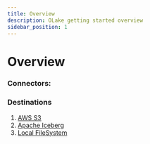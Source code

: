 ```yaml
---
title: Overview
description: OLake getting started overview
sidebar_position: 1
---
```


# Overview

### Connectors: 


<DocCardList/>


### Destinations

1. [AWS S3](../writers/s3)
2. [Apache Iceberg](../writers/iceberg)
3. [Local FileSystem](../writers/local)


